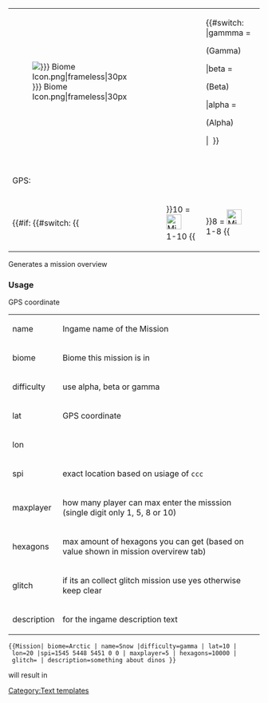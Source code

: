 <onlyinclude>
{|class="mission-main"
|-
|[[File:{{{biome|}}} Biome Icon.png|frameless|30px]] || <div class="mission-dif-none">{{{name|}}}</div> || {{#switch: {{{difficulty}}} |gammma = <div class="mission-dif-gamma"> (Gamma)</div> |beta = <div class="mission-dif-beta"> (Beta)</div> |alpha = <div class="mission-dif-alpha"> (Alpha)</div> | &nbsp;}}
|-
|{{{description|}}}
|-
|GPS: {{{lat|}}} {{{lon|}}} || {{Console|cheat spi {{{spi|}}} }}
|-
|{{#if: {{{glitch|}}}  {{#switch: {{{maxplayer}}} {{!!}}10 = [[File:Missions_MultiplayerIcon.png|frameless|30px]] &nbsp; 1-10 {{!!}}8 =  [[File:Missions_MultiplayerIcon.png|frameless|30px]] &nbsp; 1-8 {{!!}}5 =  [[File:Missions_MultiplayerIcon.png|frameless|30px]] &nbsp; 1-5 {{!!}}1  [[File:Missions_SinglePlayerIcon.png|frameless|30px]] &nbsp; 1 }} {{!!}} &nbsp;}} || {{{hexagons|}}} &nbsp; [[File:Hexagon Icon.png|frameless|30px|]]
|}
</onlyinclude>
<noinclude>
Generates a mission overview 
===Usage===

<table class="wikitable">
<tr><td>name</td><td>Ingame name of the Mission</td></tr>
<tr><td>biome</td><td>Biome this mission is in</td></tr>
<tr><td>difficulty</td><td>use alpha, beta or gamma</td></tr>
<tr><td>lat</td><td>GPS coordinate</td></tr>
<tr><td>lon</td>GPS coordinate<td></td></tr>
<tr><td>spi</td><td>exact location based on usiage of <code>ccc</code></td></tr>
<tr><td>maxplayer</td><td>how many player can max enter the misssion (single digit only 1, 5, 8 or 10)</td></tr>
<tr><td>hexagons</td><td>max amount of hexagons you can get (based on value shown in mission overvirew tab)</td></tr>
<tr><td>glitch</td><td>if its an collect glitch mission use yes otherwise keep clear</td></tr>
<tr><td>description</td><td>for the ingame description text</td></tr>
</table>


 <nowiki>{{Mission| biome=Arctic | name=Snow |difficulty=gamma | lat=10 | lon=20 |spi=1545 5448 5451 0 0 | maxplayer=5 | hexagons=10000 | glitch= | description=something about dinos }}</nowiki>
will result in 
{{Mission| biome=Arctic | name=Snow |difficulty=gamma | lat=10 | lon=20 |spi=1545 5448 5451 0 0 | maxplayer=5 | hexagons=10000 | glitch= | description=something about dinos }}


[[Category:Text templates]]</noinclude>
